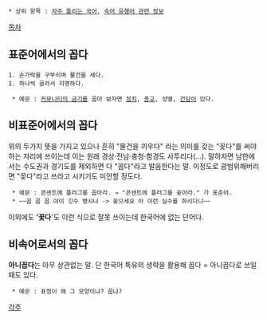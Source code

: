  * 상위 항목 : [[자주 틀리는 국어]], [[속어 유행어 관련 정보]]

[[목차]]

== 표준어에서의 꼽다 ==

 1. 손가락을 구부리며 물건을 세다.
 1. 하나씩 골라서 지명하다.

  * 예문 : [[커뮤니티의 금기]]를 꼽아 보자면 [[정치]], [[종교]], 성별, [[건담]]이 있다.

== 비표준어에서의 꼽다 ==
위의 두가지 뜻을 가지고 있으나 흔히 "물건을 끼우다" 라는 의미를 갖는 "꽂다"를 써야 하는 자리에 쓰이는데 이는 원래 경상·전남·충청·함경도 사투리다(…). 말하자면 남한에서는 수도권과 경기도를 제외하면 다 "꼽다"라고 발음한다는 말. 이정도로 광범위해버리면 "꽂다"라고 쓰라고 시키기도 미안할 정도다.

  * 예문 : 콘센트에 플러그를 꼽아라. → "콘센트에 플러그를 꽂아라." 가 표준어.
  * ~~꼽 꼽 꼽 야이 깃수 병시나 -> 꽂으세요 아 이런 실수를 하시다니~~

이외에도 ''''꽃다''''도 이런 식으로 잘못 쓰이는데 한국어에 없는 단어다.

== 비속어로서의 꼽다 ==
'''아니꼽다'''는 아무 상관없는 말. 단 한국어 특유의 생략을 활용해 꼽다 = 아니꼽다로 쓰일 때도 있다.

  * 예문 : 표정이 왜 그 모양이냐? 꼽냐?

[[각주]]

